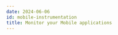 ```yaml
---
date: 2024-06-06
id: mobile-instrumentation
title: Monitor your Mobile applications
---
```



<DocCardContainer>

<DocCard
    title="📄️ Swift UI"
    description="Send events from your Swift iOS Mobile App to SigNoz."
    href="/docs/instrumentation/mobile-instrumentation/opentelemetry-swiftui"
/>

<DocCard
    title="📄️ Java"
    description="Send events from your Java Android Mobile App to SigNoz."
    href="/docs/instrumentation/mobile-instrumentation/opentelemetry-java"
/>

<DocCard
    title="📄️ Kotlin"
    description="Send events from your Kotlin Android Mobile App to SigNoz."
    href="/docs/instrumentation/mobile-instrumentation/opentelemetry-kotlin"
/>

<DocCard
    title="📄️ Flutter"
    description="Send events from your Flutter Android/iOS Mobile App to SigNoz."
    href="/docs/instrumentation/mobile-instrumentation/opentelemetry-flutter"
/>

</DocCardContainer>